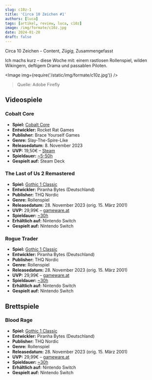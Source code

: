 ```yaml
---
slug: c10z-1
title: 'Circa 10 Zeichen #1'
authors: [luca]
tags: [artikel, review, luca, c10z]
image: /img/formate/c10z.jpg
date: 2024-01-28
draft: false
---
```



Circa 10 Zeichen – Content, _Zügig_, Zusammengefasst

Ich machs kurz – diese Woche mit: einem rastlosen Rollenspiel, wilden Wikingern, deftigem Drama und passablen Piloten.

<Image img={require('/static/img/formate/c10z.jpg')} />

> Quelle: Adobe Firefly

<!--truncate-->

## Videospiele

### Cobalt Core

- **Spiel:** [Cobalt Core](https://store.steampowered.com/app/2179850/Cobalt_Core/)
- **Entwickler:** Rocket Rat Games
- **Publisher:** Brace Yourself Games
- **Genre:** Slay-The-Spire-Like
- **Releasedatum:** 8. November 2023
- **UVP:** 19,50€ – [Steam](https://store.steampowered.com/app/2179850/Cobalt_Core/)
- **Spieldauer:** [~5-50h](https://howlongtobeat.com/game/4024)
- **Gespielt auf:** Steam Deck

### The Last of Us 2 Remastered

- **Spiel:** [Gothic 1 Classic](https://www.gameware.at/info/space/Gothic+Classic)
- **Entwickler:** Piranha Bytes (Deutschland)
- **Publisher:** THQ Nordic
- **Genre:** Rollenspiel
- **Releasedatum:** 28. November 2023 (orig. 15. März 2001)
- **UVP:** 29,99€ – [gameware.at](https://www.gameware.at/info/space/Gothic+Classic)
- **Spieldauer:** [~30h](https://howlongtobeat.com/game/4024)
- **Erhältlich auf:** Nintendo Switch
- **Gespielt auf:** Nintendo Switch

### Rogue Trader

- **Spiel:** [Gothic 1 Classic](https://www.gameware.at/info/space/Gothic+Classic)
- **Entwickler:** Piranha Bytes (Deutschland)
- **Publisher:** THQ Nordic
- **Genre:** Rollenspiel
- **Releasedatum:** 28. November 2023 (orig. 15. März 2001)
- **UVP:** 29,99€ – [gameware.at](https://www.gameware.at/info/space/Gothic+Classic)
- **Spieldauer:** [~30h](https://howlongtobeat.com/game/4024)
- **Erhältlich auf:** Nintendo Switch
- **Gespielt auf:** Nintendo Switch

## Brettspiele

### Blood Rage

- **Spiel:** [Gothic 1 Classic](https://www.gameware.at/info/space/Gothic+Classic)
- **Entwickler:** Piranha Bytes (Deutschland)
- **Publisher:** THQ Nordic
- **Genre:** Rollenspiel
- **Releasedatum:** 28. November 2023 (orig. 15. März 2001)
- **UVP:** 29,99€ – [gameware.at](https://www.gameware.at/info/space/Gothic+Classic)
- **Spieldauer:** [~30h](https://howlongtobeat.com/game/4024)
- **Erhältlich auf:** Nintendo Switch
- **Gespielt auf:** Nintendo Switch

